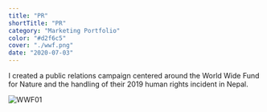 ```yaml
---
title: "PR"
shortTitle: "PR"
category: "Marketing Portfolio"
color: "#d2f6c5"
cover: "./wwf.png"
date: "2020-07-03"
---
```


I created a public relations campaign centered around the World Wide Fund for Nature and the handling of their 2019 human rights incident in Nepal. 


![WWF01](/wwf01.png)